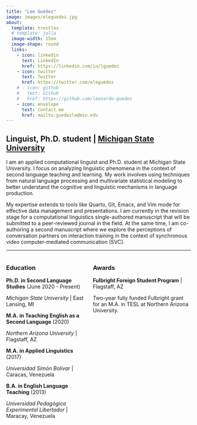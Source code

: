 ```yaml
---
title: "Leo Guédez"
image: images/eleguedez.jpg
about:
  template: trestles
  # template: jolla
  image-width: 15em
  image-shape: round
  links:
    - icon: linkedin
      text: LinkedIn
      href: https://linkedin.com/in/lguedez
    - icon: twitter
      text: Twitter
      href: https://twitter.com/eleguedez
    # - icon: github
    #   text: Github
    #   href: https://github.com/leonardo-guedez
    - icon: envelope
      text: Contact me
      href: mailto:guedezle@msu.edu
---
```


## **Linguist, Ph.D. student | [Michigan State University](https://sls.msu.edu/)**

I am an applied computational linguist and Ph.D. student at Michigan State University. I focus on analyzing linguistic phenomena in the context of second language teaching and learning. 
My work involves using techniques from natural language processing and multivariate statistical modeling to better understand the cognitive and linguistic mechanisms in language production.

My expertise extends to tools like Quarto, Git, Emacs, and Vim mode for effective data management and presentations. I am currently in the revision stage for a computational linguistics single-authored manuscript that will be submitted to a peer-reviewed journal in the field. At the same time, I am co-authoring a second manuscript where we explore the perceptions of conversation partners on interaction training in the context of synchronous video computer-mediated communication (SVC).

---

::: columns

::: column
### Education

**Ph.D. in Second Language Studies** (June 2020 - Present)

*Michigan State University* | East Lansing, MI

**M.A. in Teaching English as a Second Language** (2020)

*Northern Arizona University* | Flagstaff, AZ

**M.A. in Applied Linguistics** (2017)

*Universidad Simón Bolívar* | Caracas, Venezuela

**B.A. in English Language Teaching** (2013)

*Universidad Pedagógica Experimental Libertador* | Maracay, Venezuela
:::

:::column
### Awards

**Fulbright Foreign Student Program** | Flagstaff, AZ

Two-year fully funded Fulbright grant for an M.A. in TESL at Northern Arizona University.
:::

:::




















